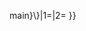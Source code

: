 <includeonly>{{VT|code={\{#invoke:NUMBEROF{{!}}main}\}|1={{{2}}}|2={{{1}}} }}</includeonly><noinclude>{{softredirect|c:Data:Wikipedia statistics/data.tab}}</noinclude>